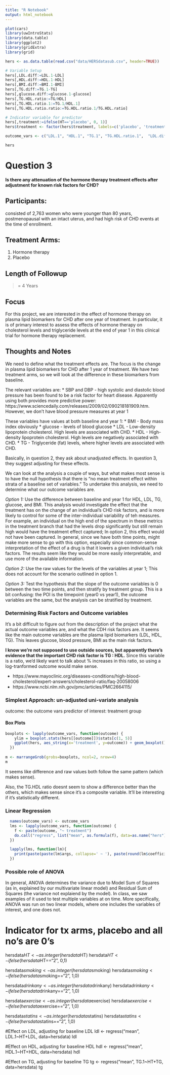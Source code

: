 ```yaml
---
title: "R Notebook"
output: html_notebook
---
```



```r
plot(cars)
library(uwIntroStats)
library(data.table)
library(ggplot2)
library(gridExtra)
library(grid)

hers <- as.data.table(read.csv("data/HERSdatasub.csv", header=TRUE))

# Variable Setup
hers[,LDL.diff:=LDL.1-LDL]
hers[,HDL.diff:=HDL.1-HDL]
hers[,BMI.diff:=BMI.1-BMI]
hers[,TG.diff:=TG.1-TG]
hers[,glucose.diff:=glucose.1-glucose]
hers[,TG.HDL.ratio:=TG/HDL]
hers[,TG.HDL.ratio.1:=TG.1/HDL.1]
hers[,TG.HDL.ratio.ratio:=TG.HDL.ratio.1/TG.HDL.ratio]

# Indicator variable for predictor
hers[,treatment:=ifelse(HT=='placebo', 0, 1)]
hers$treatment <- factor(hers$treatment, labels=c('placebo', 'treatment'))

outcome_vars <- c("LDL.1", "HDL.1", "TG.1", "TG.HDL.ratio.1",  "LDL.diff", "HDL.diff", "TG.diff", "TG.HDL.ratio.ratio")
```

```r
hers
```

# Question 3
**Is there any attenuation of the hormone therapy treatment effects after adjustment for known
risk factors for CHD?**

## Participants:
consisted of 2,763 women who were younger than 80 years, postmenopausal with an intact uterus, and
had high risk of CHD events at the time of enrollment.

## Treatment Arms:
1. Hormone therapy
2. Placebo

## Length of Followup
>= 4 Years

## Focus
For this project, we are interested in the effect of hormone therapy on plasma lipid biomarkers for
CHD after one year of treatment. In particular, it is of primary interest to assess the effects of hormone
therapy on cholesterol levels and triglyceride levels at the end of year 1 in this clinical trial for
hormone therapy replacement.


## Thoughts and Notes
We need to define what the treatment effects are. The focus is the change in plasma lipid biomarkers for CHD after 1 year of treatment. We have two treatment arms, so we will look at the difference in these biomarkers from baseline. 

The relevant variables are:
* SBP and DBP - high systolic and diastolic blood pressure has been found to be a risk factor for heart disease. Apparently using both provides more predictive power: https://www.sciencedaily.com/releases/2009/02/090218181909.htm. However, we don't have blood pressure measures at year 1

These variables have values at both baseline and year 1:
* BMI - Body mass index obviously
* glucose - levels of blood glucose
* LDL - Low-density lipoprotein cholesterol. High levels are associated with CHD.
* HDL - High-density lipoprotein cholesterol. High levels are negatively associated with CHD.
* TG - Triglyceride (fat) levels, where higher levels are associated with CHD.

Basically, in question 2, they ask about unadjusted effects. In question 3, they suggest adjusting for these effects. 

We can look at the analysis a couple of ways, but what makes most sense is to have the null hypothesis that there is "no mean treatment effect within strata of a baseline set of variables." To undertake this analysis, we need to determine what our outcome variables are. 

*Option 1:* Use the difference between baseline and year 1 for HDL, LDL, TG, glucose, and BMI. This analysis would investigate the effect that the treatment has on the change of an individual's CHD risk factors, and is more likely to control for some of the inter-individual variability of teh measures. For example, an individual on the high end of the spectrum in these metrics in the treatment branch that had the levels drop significantly but still remain high would have the treatment effect captured; In option 2, this effect would not have been captured. In general, since we have both time points, might make more sense to go with this option, especially since common-sense interpretation of the effect of a drug is that it lowers a given individual's risk factors. The results seem like they would be more easily interpretable, and use more of the available information. 

*Option 2:* Use the raw values for the levels of the variables at year 1; This does not account for the scenario outlined in option 1.

*Option 3:* Test the hypothesis that the slope of the outcome variables is 0 between the two time points, and then stratify by treatment group.
This is a bit confusing: the POI is the timepoint (year0 vs year1), the outcome variables are the same, but the analysis can be stratified by treatment. 

### Determining Risk Factors and Outcome variables
It's a bit difficult to figure out from the description of the project what the actual outcome variables are, and what the CDH risk factors are. It seems like the main outcome variables are the plasma lipid biomarkers (LDL, HDL, TG). This leaves glucose, blood pressure, BMI as the main risk factors. 

**I know we're not supposed to use outside sources, but apparently there's evidence that the important CHD risk factor is TG : HDL.** Since this variable is a ratio, we'd likely want to talk about % increases in this ratio, so using a log-tranformed outcome would make sense. 

* https://www.mayoclinic.org/diseases-conditions/high-blood-cholesterol/expert-answers/cholesterol-ratio/faq-20058006
* https://www.ncbi.nlm.nih.gov/pmc/articles/PMC2664115/

### Simplest Approach: un-adjusted uni-variate analysis

outcome: the outcome vars
predictor of interest: treatment group

#### Box Plots
```r
boxplots <- lapply(outcome_vars, function(outcome) {
    ylim = boxplot.stats(hers[[outcome]])$stats[c(1, 5)]
    ggplot(hers, aes_string(x='treatment', y=outcome)) + geom_boxplot() + coord_flip(ylim = ylim*1.05) + xlab("");
  })
  
m <- marrangeGrob(grobs=boxplots, ncol=2, nrow=4)
m
```

It seems like difference and raw values both follow the same pattern (which makes sense). 

Also, the TG.HDL ratio doesnt seem to show a difference better than the others, which makes sense since it's a composite variable. It'll be interesting if it's statistically different. 

### Linear Regression
```r
  names(outcome_vars) <- outcome_vars
  lms <- lapply(outcome_vars, function(outcome) {
    f <- paste(outcome, "~ treatment")
    do.call("regress", list("mean", as.formula(f), data=as.name("hers")))
  })
```

```r
  lapply(lms, function(lm){
    print(paste(paste(lm$args, collapse=' ~ '), paste(round(lm$coefficients[2, ], digit=4), collapse=' '), sep=' | '))
  })
```







### Possible role of ANOVA
In general, ANOVA determines the variance due to Model Sum of Squares (as in, explained by our multivariate linear model) and Residual Sum of Squares (the variance not explaiend by the model). In class, we saw examples of it used to test multiple variables at on time. More specifically, ANOVA was run on two linear models, where one includes the variables of interest, and one does not. 

# Indicator for tx arms, placebo and all no's are 0's
hersdata$HT <- as.integer(hersdata$HT)
hersdata$HT <- ifelse(hersdata$HT=="2", 0,1)

hersdata$smoking <- as.integer(hersdata$smoking)
hersdata$smoking <- ifelse(hersdata$smoking=="2", 1,0)

hersdata$drinkany <- as.integer(hersdata$drinkany)
hersdata$drinkany <- ifelse(hersdata$drinkany=="2", 1,0)

hersdata$exercise <- as.integer(hersdata$exercise)
hersdata$exercise <- ifelse(hersdata$exercise=="2", 1,0)

hersdata$statins <- as.integer(hersdata$statins)
hersdata$statins <- ifelse(hersdata$statins=="2", 1,0)

#Effect on LDL, adjusting for baseline LDL
ldl <- regress("mean", LDL.1~HT+LDL, data=hersdata)
ldl

#Effect on HDL, adjusting for baseline HDL
hdl <- regress("mean", HDL.1~HT+HDL, data=hersdata)
hdl

#Effect on TG, adjusting for baseline TG
tg <- regress("mean", TG.1~HT+TG, data=hersdata)
tg

